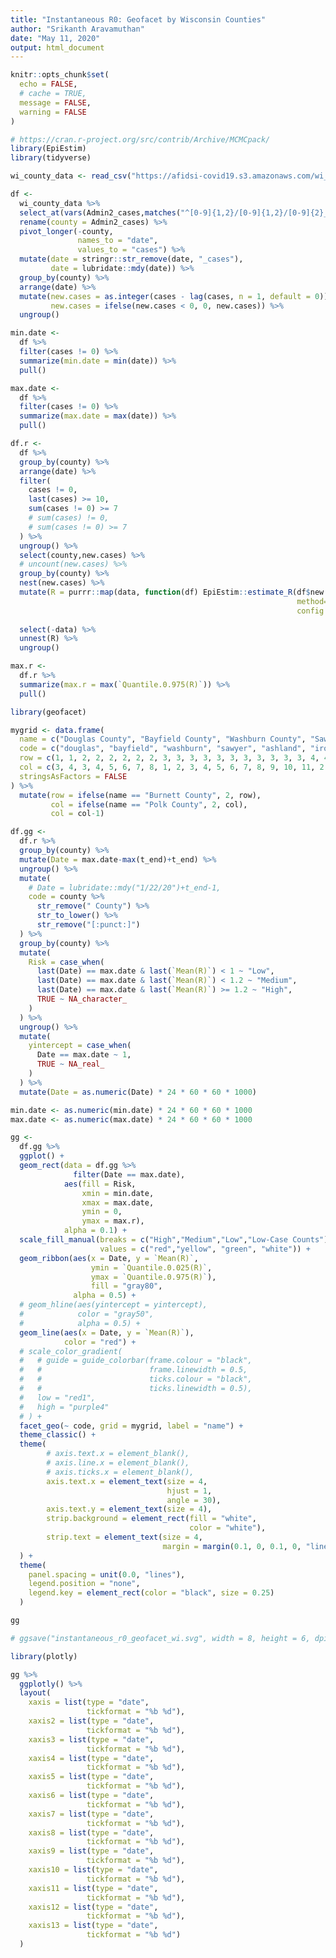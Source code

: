 ```yaml
---
title: "Instantaneous R0: Geofacet by Wisconsin Counties"
author: "Srikanth Aravamuthan"
date: "May 11, 2020"
output: html_document
---
```


```r
knitr::opts_chunk$set(
  echo = FALSE,
  # cache = TRUE, 
  message = FALSE,
  warning = FALSE 
)

# https://cran.r-project.org/src/contrib/Archive/MCMCpack/
library(EpiEstim)
library(tidyverse)

```

```r
wi_county_data <- read_csv("https://afidsi-covid19.s3.amazonaws.com/wi_county_data.csv")

df <- 
  wi_county_data %>% 
  select_at(vars(Admin2_cases,matches("^[0-9]{1,2}/[0-9]{1,2}/[0-9]{2}_cases"))) %>% 
  rename(county = Admin2_cases) %>% 
  pivot_longer(-county,
               names_to = "date",
               values_to = "cases") %>% 
  mutate(date = stringr::str_remove(date, "_cases"),
         date = lubridate::mdy(date)) %>% 
  group_by(county) %>% 
  arrange(date) %>% 
  mutate(new.cases = as.integer(cases - lag(cases, n = 1, default = 0)),
         new.cases = ifelse(new.cases < 0, 0, new.cases)) %>% 
  ungroup()

min.date <- 
  df %>% 
  filter(cases != 0) %>% 
  summarize(min.date = min(date)) %>% 
  pull()

max.date <- 
  df %>% 
  filter(cases != 0) %>% 
  summarize(max.date = max(date)) %>% 
  pull()

```
 
```r
df.r <- 
  df %>% 
  group_by(county) %>% 
  arrange(date) %>% 
  filter(
    cases != 0,
    last(cases) >= 10,
    sum(cases != 0) >= 7
    # sum(cases) != 0,
    # sum(cases != 0) >= 7
  ) %>% 
  ungroup() %>% 
  select(county,new.cases) %>% 
  # uncount(new.cases) %>% 
  group_by(county) %>% 
  nest(new.cases) %>% 
  mutate(R = purrr::map(data, function(df) EpiEstim::estimate_R(df$new.cases, 
                                                                method="parametric_si",
                                                                config = make_config(list(mean_si = 7.5, 
                                                                                          std_si = 3.4)))$R)) %>% 
  select(-data) %>% 
  unnest(R) %>% 
  ungroup()

max.r <- 
  df.r %>% 
  summarize(max.r = max(`Quantile.0.975(R)`)) %>% 
  pull()

```



```r
library(geofacet)

mygrid <- data.frame(
  name = c("Douglas County", "Bayfield County", "Washburn County", "Sawyer County", "Ashland County", "Iron County", "Oneida County", "Vilas County", "Polk County", "Burnett County", "Barron County", "Chippewa County", "Rusk County", "Price County", "Lincoln County", "Langlade County", "Forest County", "Florence County", "Marinette County", "St. Croix County", "Dunn County", "Eau Claire County", "Clark County", "Taylor County", "Marathon County", "Shawano County", "Menominee County", "Oconto County", "Calumet County", "Door County", "Pierce County", "Pepin County", "Trempealeau County", "Jackson County", "Wood County", "Portage County", "Waushara County", "Waupaca County", "Outagamie County", "Brown County", "Kewaunee County", "Buffalo County", "La Crosse County", "Monroe County", "Juneau County", "Adams County", "Green Lake County", "Winnebago County", "Washington County", "Sheboygan County", "Manitowoc County", "Vernon County", "Richland County", "Columbia County", "Marquette County", "Dodge County", "Fond du Lac County", "Ozaukee County", "Crawford County", "Iowa County", "Sauk County", "Dane County", "Jefferson County", "Waukesha County", "Milwaukee County", "Grant County", "Lafayette County", "Green County", "Rock County", "Walworth County", "Kenosha County", "Racine County"),
  code = c("douglas", "bayfield", "washburn", "sawyer", "ashland", "iron", "oneida", "vilas", "polk", "burnett", "barron", "chippewa", "rusk", "price", "lincoln", "langlade", "forest", "florence", "marinette", "st croix", "dunn", "eau claire", "clark", "taylor", "marathon", "shawano", "menominee", "oconto", "calumet", "door", "pierce", "pepin", "trempealeau", "jackson", "wood", "portage", "waushara", "waupaca", "outagamie", "brown", "kewaunee", "buffalo", "la crosse", "monroe", "juneau", "adams", "green lake", "winnebago", "washington", "sheboygan", "manitowoc", "vernon", "richland", "columbia", "marquette", "dodge", "fond du lac", "ozaukee", "crawford", "iowa", "sauk", "dane", "jefferson", "waukesha", "milwaukee", "grant", "lafayette", "green", "rock", "walworth", "kenosha", "racine"),
  row = c(1, 1, 2, 2, 2, 2, 2, 2, 3, 3, 3, 3, 3, 3, 3, 3, 3, 3, 3, 4, 4, 4, 4, 4, 4, 4, 4, 4, 4, 4, 5, 5, 5, 5, 5, 5, 5, 5, 5, 5, 5, 6, 6, 6, 6, 6, 6, 6, 6, 6, 6, 7, 7, 7, 7, 7, 7, 7, 8, 8, 8, 8, 8, 8, 8, 9, 9, 9, 9, 9, 9, 9),
  col = c(3, 4, 3, 4, 5, 6, 7, 8, 1, 2, 3, 4, 5, 6, 7, 8, 9, 10, 11, 2, 3, 4, 5, 6, 7, 8, 9, 10, 11, 13, 2, 3, 4, 5, 6, 7, 8, 9, 10, 11, 12, 3, 4, 5, 6, 7, 8, 9, 10, 11, 12, 5, 6, 7, 8, 9, 10, 11, 5, 6, 7, 8, 9, 10, 11, 5, 6, 7, 8, 9, 10, 11),
  stringsAsFactors = FALSE
) %>% 
  mutate(row = ifelse(name == "Burnett County", 2, row),
         col = ifelse(name == "Polk County", 2, col),
         col = col-1)

```

```r
df.gg <- 
  df.r %>%
  group_by(county) %>%
  mutate(Date = max.date-max(t_end)+t_end) %>%
  ungroup() %>%
  mutate(
    # Date = lubridate::mdy("1/22/20")+t_end-1,
    code = county %>%
      str_remove(" County") %>%
      str_to_lower() %>%
      str_remove("[:punct:]")
  ) %>%
  group_by(county) %>%
  mutate(
    Risk = case_when(
      last(Date) == max.date & last(`Mean(R)`) < 1 ~ "Low",
      last(Date) == max.date & last(`Mean(R)`) < 1.2 ~ "Medium",
      last(Date) == max.date & last(`Mean(R)`) >= 1.2 ~ "High",
      TRUE ~ NA_character_
    )
  ) %>% 
  ungroup() %>%
  mutate(
    yintercept = case_when(
      Date == max.date ~ 1,
      TRUE ~ NA_real_
    )
  ) %>% 
  mutate(Date = as.numeric(Date) * 24 * 60 * 60 * 1000)

min.date <- as.numeric(min.date) * 24 * 60 * 60 * 1000
max.date <- as.numeric(max.date) * 24 * 60 * 60 * 1000

gg <- 
  df.gg %>% 
  ggplot() + 
  geom_rect(data = df.gg %>%
              filter(Date == max.date),
            aes(fill = Risk,
                xmin = min.date,
                xmax = max.date,
                ymin = 0,
                ymax = max.r),
            alpha = 0.1) +
  scale_fill_manual(breaks = c("High","Medium","Low","Low-Case Counts"),
                    values = c("red","yellow", "green", "white")) +
  geom_ribbon(aes(x = Date, y = `Mean(R)`,
                  ymin = `Quantile.0.025(R)`,
                  ymax = `Quantile.0.975(R)`),
                  fill = "gray80",
              alpha = 0.5) +
  # geom_hline(aes(yintercept = yintercept),
  #            color = "gray50",
  #            alpha = 0.5) +
  geom_line(aes(x = Date, y = `Mean(R)`),
            color = "red") +
  # scale_color_gradient(
  #   # guide = guide_colorbar(frame.colour = "black",
  #   #                        frame.linewidth = 0.5,
  #   #                        ticks.colour = "black",
  #   #                        ticks.linewidth = 0.5),
  #   low = "red1",
  #   high = "purple4"
  # ) +
  facet_geo(~ code, grid = mygrid, label = "name") + 
  theme_classic() + 
  theme(
        # axis.text.x = element_blank(),
        # axis.line.x = element_blank(),
        # axis.ticks.x = element_blank(),
        axis.text.x = element_text(size = 4,
                                   hjust = 1,
                                   angle = 30),
        axis.text.y = element_text(size = 4),
        strip.background = element_rect(fill = "white",
                                        color = "white"),
        strip.text = element_text(size = 4,
                                  margin = margin(0.1, 0, 0.1, 0, "lines"))
  ) + 
  theme(
    panel.spacing = unit(0.0, "lines"),
    legend.position = "none",
    legend.key = element_rect(color = "black", size = 0.25)
  )

gg

# ggsave("instantaneous_r0_geofacet_wi.svg", width = 8, height = 6, dpi = 1200)

```

```r
library(plotly)

gg %>% 
  ggplotly() %>% 
  layout(
    xaxis = list(type = "date",
                 tickformat = "%b %d"),
    xaxis2 = list(type = "date",
                 tickformat = "%b %d"),
    xaxis3 = list(type = "date",
                 tickformat = "%b %d"),
    xaxis4 = list(type = "date",
                 tickformat = "%b %d"),
    xaxis5 = list(type = "date",
                 tickformat = "%b %d"),
    xaxis6 = list(type = "date",
                 tickformat = "%b %d"),
    xaxis7 = list(type = "date",
                 tickformat = "%b %d"),
    xaxis8 = list(type = "date",
                 tickformat = "%b %d"),
    xaxis9 = list(type = "date",
                 tickformat = "%b %d"),
    xaxis10 = list(type = "date",
                 tickformat = "%b %d"),
    xaxis11 = list(type = "date",
                 tickformat = "%b %d"),
    xaxis12 = list(type = "date",
                 tickformat = "%b %d"),
    xaxis13 = list(type = "date",
                 tickformat = "%b %d")
  )

```
